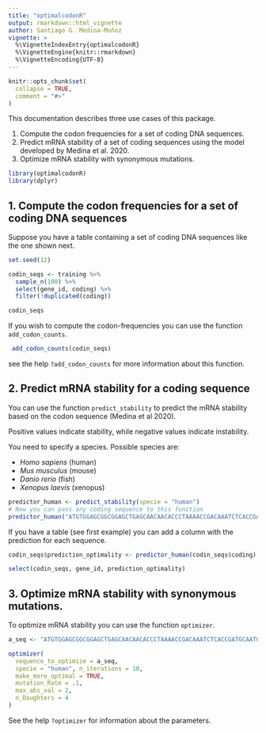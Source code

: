 ```yaml
---
title: "optimalcodonR"
output: rmarkdown::html_vignette
author: Santiago G. Medina-Muñoz
vignette: >
  %\VignetteIndexEntry{optimalcodonR}
  %\VignetteEngine{knitr::rmarkdown}
  %\VignetteEncoding{UTF-8}
---
```


```r
knitr::opts_chunk$set(
  collapse = TRUE,
  comment = "#>"
)
```

This documentation describes three use cases of this package.

1. Compute the codon frequencies for a set of coding DNA sequences.
2. Predict mRNA stability of a set of coding sequences using the model developed by Medina et al. 2020.
3. Optimize mRNA stability with synonymous mutations.

```r
library(optimalcodonR)
library(dplyr)
```


## 1. Compute the codon frequencies for a set of coding DNA sequences

Suppose you have a table containing a set of coding DNA sequences like the one shown next.

````r
set.seed(12)

codin_seqs <- training %>% 
  sample_n(100) %>% 
  select(gene_id, coding) %>% 
  filter(!duplicated(coding))

````

```r
codin_seqs
```

If you wish to compute the codon-frequencies you can use the function `add_codon_counts`.

```r
 add_codon_counts(codin_seqs)
```

see the help `?add_codon_counts` for more information about this function.

## 2. Predict mRNA stability for a coding sequence

You can use the function `predict_stability` to predict the mRNA stability based on the codon sequence (Medina et al 2020).

Positive values indicate stability, while negative values indicate instability.

You need to specify a species. Possible species are:

- *Homo sapiens* (human)
- *Mus musculus* (mouse)
- *Danio rerio* (fish)
- *Xenopus laevis* (xenopus)


```r
predictor_human <- predict_stability(specie = "human")
# Now you can pass any coding sequence to this function
predictor_human("ATGTGGAGCGGCGGAGCTGAGCAACAACACCCTAAAACCGACAAATCTCACCGATGCAATGGCGTCGACAGCTCAAGAAGAAAGAACAGATCGCAGCGGTGGCGATATGAAGTCAAGAAAACTGGATGA")
```

If you have a table (see first example) you can add a column with the prediction
for each sequence.

```r
codin_seqs$prediction_optimality <- predictor_human(codin_seqs$coding)

select(codin_seqs, gene_id, prediction_optimality)
```

## 3. Optimize mRNA stability with synonymous mutations.


To optimize mRNA stability you can use the function `optimizer`.


```r
a_seq <- "ATGTGGAGCGGCGGAGCTGAGCAACAACACCCTAAAACCGACAAATCTCACCGATGCAATGGCGTCGACAGCTCAAGAAGAAAGAACAGATCGCAGCGGTGGCGATATGAAGTCAAGAAAACTGGATGA"

optimizer(
  sequence_to_optimize = a_seq,
  specie = "human", n_iterations = 10,
  make_more_optimal = TRUE,
  mutation_Rate = .1,
  max_abs_val = 2,
  n_Daughters = 4
)
```


See the help `?optimizer` for information about the parameters.

